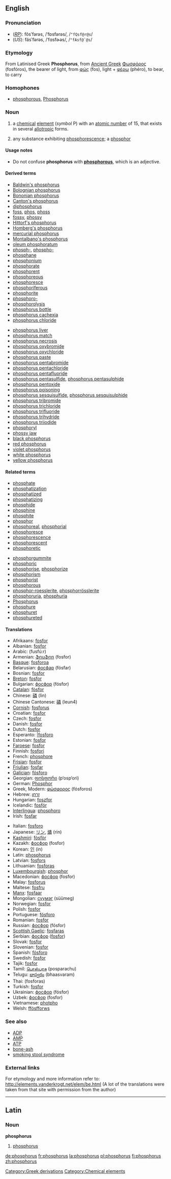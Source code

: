 {{see|Phosphorus}}
==English==
{{elements|P|silicon|Si|sulfur|S}}
===Pronunciation===
*(''[[RP]]''): fŏsʹfərəs, /ˈfɒsfərəs/, /<tt>"fQsf@r@s</tt>/
*(''US''): fäsʹfərəs, /ˈfɑsfɚəs/, /<tt>"fAsf@`@s</tt>/

===Etymology===
[[Category:Greek derivations]]
From Latinised Greek '''Phosphorus''', from [[Ancient Greek]] [[Φωσφόρος]] (fosfóros), the bearer of light, from [[φώς]] (fos), light + [[φέρω]] (phéro), to bear, to carry

===Homophones===
*[[phosphorous]], [[Phosphorus]]

=== Noun ===
{{en-noun|-}}
{{wikipedia}}

#{{chemistry}} a [[chemical]] [[element]] (''symbol'' P) with an [[atomic number]] of 15, that exists in several [[allotropic]] forms.
#{{obsolete}} any substance exhibiting [[phosphorescence]]; a [[phosphor]]

====Usage notes====
*Do not confuse '''phosphorus''' with '''[[phosphorous]]''', which is an adjective.

====Derived terms====
{{top2}}
*[[Baldwin's phosphorus]]
*[[Bolognian phosphorus]]
*[[Bononian phosphorus]]
*[[Canton's phosphorus]]
*[[diphosphorus]]
*[[foss]], [[phos]], [[phoss]]
*[[fossy]], [[phossy]]
*[[Hittorf's phosphorus]]
*[[Homberg's phosphorus]]
*[[mercurial phosphorus]]
*[[Montalbano's phosphorus]]
*[[oleum phosphoratum]]
*[[phosph-]], [[phospho-]]
*[[phosphane]]
*[[phosphonium]]
*[[phosphorate]]
*[[phosphorent]]
*[[phosphoreous]]
*[[phosphoresce]]
*[[phosphoriferous]]
*[[phosphorite]]
*[[phosphoro-]]
*[[phosphorolysis]]
*[[phosphorus bottle]]
*[[phosphorus cachexia]]
*[[phosphorus chloride]]
{{mid2}}
*[[phosphorus liver]]
*[[phosphorus match]]
*[[phosphorus necrosis]]
*[[phosphorus oxybromide]]
*[[phosphorus oxychloride]]
*[[phosphorus paste]]
*[[phosphorus pentabromide]]
*[[phosphorus pentachloride]]
*[[phosphorus pentafluoride]]
*[[phosphorus pentasulfide]], [[phosphorus pentasulphide]]
*[[phosphorus pentoxide]]
*[[phosphorus poisoning]]
*[[phosphorus sesquisulfide]], [[phosphorus sesquisulphide]]
*[[phosphorus tribromide]]
*[[phosphorus trichloride]]
*[[phosphorus trifluoride]]
*[[phosphorus trihydride]]
*[[phosphorus triiodide]]
*[[phosphoryl]]
*[[phossy jaw]]
*[[black phosphorus]]
*[[red phosphorus]]
*[[violet phosphorus]]
*[[white phosphorus]]
*[[yellow phosphorus]]
{{bottom}}

====Related terms====
{{top2}}
*[[phosphate]]
*[[phosphatization]]
*[[phosphatized]]
*[[phosphatizing]]
*[[phosphide]]
*[[phosphine]]
*[[phosphite]]
*[[phosphor]]
*[[phosphoreal]], [[phosphorial]]
*[[phosphoresce]]
*[[phosphorescence]]
*[[phosphorescent]]
*[[phosphoretic]]
{{mid2}}
*[[phosphorgummite]]
*[[phosphoric]]
*[[phosphorise]], [[phosphorize]]
*[[phosphorism]]
*[[phosphorist]]
*[[phosphorous]]
*[[phosphor-roesslerite]], [[phosphorrösslerite]]
*[[phosphoruria]], [[phosphuria]]
*[[Phosphorus]]<!--in Greek mythology-->
*[[phosphure]]
*[[phosphuret]]
*[[phosphureted]]
{{bottom}}

====Translations====
{{top}}
*Afrikaans: [[fosfor#Afrikaans|fosfor]]
*Albanian: [[fosfor#Albanian|fosfor]]
*Arabic: {{ARchar|[[فوسفور]]}} (fusfú:r) {{m}}
*Armenian: [[ֆոսֆոր]] (fosfor)
*[[Basque]]: [[fosforoa]]
*Belarusian: [[фосфар]] (fósfar) {{m}}
*Bosnian: [[fosfor#Bosnian|fosfor]]
*[[Breton]]: [[fosfor#Breton|fosfor]] {{m}}
*Bulgarian: [[фосфор]] (fósfor) {{m}}
*[[Catalan]]: [[fòsfor]]
*Chinese: [[磷]] (lìn)
*Chinese Cantonese: [[磷]] (leun4)
*[[Cornish]]: [[fosforus]]
*Croatian: [[fosfor#Croatian|fosfor]] {{m}}
*Czech: [[fosfor#Czech|fosfor]] {{m}}
*Danish: [[fosfor#Danish|fosfor]]
*Dutch: [[fosfor#Dutch|fosfor]] {{n}}
*Esperanto: [[fosforo#Esperanto||fosforo]]
*Estonian: [[fosfor#Estonian|fosfor]]
*[[Faroese]]: [[fosfor#Faroese|fosfor]]
*Finnish: [[fosfori]]
*French: [[phosphore]] {{m}}
*[[Frisian]]: [[fosfor#Frisian|fosfor]]
*[[Friulian]]: [[fosfar]]
*[[Galician]]: [[fósforo]]
*Georgian: [[ფოსფორი]] (p‘osp‘ori)
*German: [[Phosphor]] {{m}}
*Greek, Modern: [[φώσφορος]] (fόsforos) {{m}}
*Hebrew: [[זרחן]] {{Unicode|(zarḥan)}}
*Hungarian: [[foszfor]]
*Icelandic: [[fosfór]]
*[[Interlingua]]: [[phosphoro]]
*Irish: [[fosfar]]
{{mid}}
*Italian: [[fosforo#Italian|fosforo]] {{m}}
*Japanese: [[リン]], [[燐]] (rin)
*[[Kashmiri]]: [[fòsfòr]]
*Kazakh: [[фосфор]] (fosfor)
*Korean: [[인]] (in)
*Latin: [[phosphorus#Latin|phosphorus]] {{m}}
*Latvian: [[fosfors]]
*Lithuanian: [[fosforas]]
*[[Luxembourgish]]: [[phosphor]]
*Macedonian: [[фосфор]] (fosfor) {{m}}
*Malay: [[fosforus]]
*Maltese: [[fosfru]]
*[[Manx]]: [[fosfaar]]
*Mongolian: [[сүүмэг]] (süümeg)
*Norwegian: [[fosfor#Norwegian|fosfor]]
*Polish: [[fosfor#Polish|fosfor]] {{m}}
*Portuguese: [[fósforo]] {{m}}
*Romanian: [[fosfor#Romanian|fosfor]] {{n}}
*Russian: [[фосфор]] (fósfor) {{m}}
*[[Scottish Gaelic]]: [[fosfaras]]
*Serbian: [[фосфор]] ([[fosfor#Serbian|fosfor]]) {{m}}
*Slovak: [[fosfor#Slovak|fosfor]] {{m}}
*Slovenian: [[fosfor#Slovenian|fosfor]]
*Spanish: [[fósforo]] {{m}}
*Swedish: [[fosfor#Swedish|fosfor]]
*Tajik: [[fosfor#Tajik|fosfor]]
*Tamil: [[பொஸ்பரசு]] (posparachu)
*Telugu: [[భాస్వరం]] (bhaasvaram)
*Thai: {{THchar|[[ฟอสฟอรัส]]}} (fosforas)
*Turkish: [[fosfor#Turkish|fosfor]]
*Ukrainian: [[фосфор]] (fósfor) {{m}}
*Uzbek: [[фосфор]] (fosfor)
*Vietnamese: [[photpho]]
*Welsh: [[ffósfforws]]
{{bottom}}

===See also===
*[[ADP]]
*[[AMP]]
*[[ATP]]
*[[bone-ash]]
*[[smoking stool syndrome]]

===External links===
For etymology and more information refer to:
http://elements.vanderkrogt.net/elem/be.html
(A lot of the translations were taken from that site with permission from the author)

----
==Latin==
===Noun===
'''phosphorus''' {{m}}

#[[phosphorus#English|phosphorus]]

[[Category:Chemical elements]]

[[de:phosphorus]]
[[fr:phosphorus]]
[[la:phosphorus]]
[[pl:phosphorus]]
[[fi:phosphorus]]
[[zh:phosphorus]]